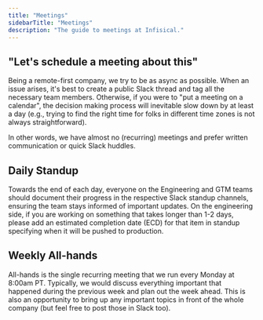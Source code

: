 ```yaml
---
title: "Meetings"
sidebarTitle: "Meetings"
description: "The guide to meetings at Infisical."
---
```


## "Let's schedule a meeting about this"

Being a remote-first company, we try to be as async as possible. When an issue arises, it's best to create a public Slack thread and tag all the necessary team members. Otherwise, if you were to "put a meeting on a calendar", the decision making process will inevitable slow down by at least a day (e.g., trying to find the right time for folks in different time zones is not always straightforward). 

In other words, we have almost no (recurring) meetings and prefer written communication or quick Slack huddles.

## Daily Standup

Towards the end of each day, everyone on the Engineering and GTM teams should document their progress in the respective Slack standup channels, ensuring the team stays informed of important updates. On the engineering side, if you are working on something that takes longer than 1-2 days, please add an estimated completion date (ECD) for that item in standup specifying when it will be pushed to production. 

## Weekly All-hands

All-hands is the single recurring meeting that we run every Monday at 8:00am PT. Typically, we would discuss everything important that happened during the previous week and plan out the week ahead. This is also an opportunity to bring up any important topics in front of the whole company (but feel free to post those in Slack too).
